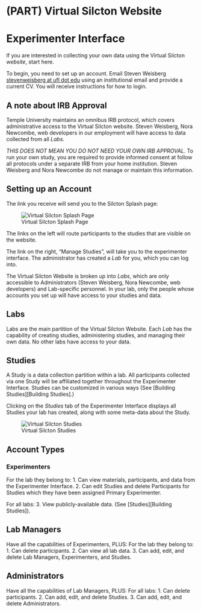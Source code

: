 # (PART) Virtual Silcton Website {-}

# Experimenter Interface

If you are interested in collecting your own data using the Virtual Silcton *website*, start here. 

To begin, you need to set up an account. Email Steven Weisberg [stevenweisberg at ufl dot edu](stevenweisberg@ufl.edu) using an institutional email and provide a current CV. You will receive instructions for how to login. 

## A note about IRB Approval
Temple University maintains an omnibus IRB protocol, which covers administrative access to the Virtual Silcton website. Steven Weisberg, Nora Newcombe, web developers in our employment will have access to data collected from all *Labs*. 

*THIS DOES NOT MEAN YOU DO NOT NEED YOUR OWN IRB APPROVAL*. To run your own study, you are required to provide informed consent at follow all protocols under a separate IRB from your home institution. Steven Weisberg and Nora Newcombe do not manage or maintain this information. 

## Setting up an Account

The link you receive will send you to the Silcton Splash page: 

![Virtual Silcton Splash Page](./figs/exp_interface_1.png)

The links on the left will route participants to the studies that are visible on the website. 

The link on the right, "Manage Studies", will take you to the experimenter interface. The administrator has created a *Lab* for you, which you can log into. 

The Virtual Silcton Website is broken up into *Labs*, which are only accessible to Administrators (Steven Weisberg, Nora Newcombe, web developers) and Lab-specific personnel. In your lab, only the people whose accounts you set up will have access to your studies and data. 

## Labs
Labs are the main partition of the Virtual Silcton Website. Each *Lab* has the capability of creating studies, administering studies, and managing their own data. No other labs have access to your data. 

## Studies
A Study is a data collection partition within a lab. All participants collected via one Study will be affiliated together throughout the Experimenter Interface. Studies can be customized in various ways (See [Building Studies][Building Studies].)

Clicking on the *Studies* tab of the Experimenter Interface displays all Studies your lab has created, along with some meta-data about the Study. 

![Virtual Silcton Studies](./figs/exp_interface_2.png)

## Account Types

### Experimenters
For the lab they belong to:
1. Can view materials, participants, and data from the Experimenter Interface. 
2. Can edit Studies and delete Participants for Studies which they have been assigned Primary Experimenter.

For all labs:
3. View publicly-available data. (See [Studies][Building Studies]).

## Lab Managers
Have all the capabilities of Experimenters, PLUS:
For the lab they belong to: 
1. Can delete participants.
2. Can view all lab data. 
3. Can add, edit, and delete Lab Managers, Experimenters, and Studies.

## Administrators
Have all the capabilities of Lab Managers, PLUS:
For all labs: 
1. Can delete participants.
2. Can add, edit, and delete Studies.
3. Can add, edit, and delete Administrators. 

